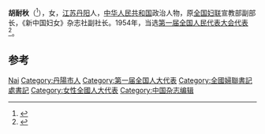 '''胡耐秋'''（{{bd|1907年||2003年|4月7日}}<ref>{{Cite web|title=原全国妇联书记处书记胡耐秋同志逝世|url=https://news.sina.com.cn/s/2003-04-17/112396037s.shtml|access-date=2021-09-13|date=2003-04-17|work=新浪|publisher=[[新华网|新华网]]|language=zh|archive-date=2021-09-13|archive-url=https://web.archive.org/web/20210913021055/https://news.sina.com.cn/s/2003-04-17/112396037s.shtml|dead-url=no}}</ref>），女，[[江苏|江苏]][[丹阳|丹阳]]人，[[中华人民共和国|中华人民共和国]]政治人物，原[[全国妇联|全国妇联]]宣教部副部长，《新中国妇女》杂志社副社长。1954年，当选[[第一届全国人民代表大会代表名单|第一届全国人民代表大会代表]]<ref>{{cite book|author=全国人民代表大会常务委员会办公厅|title=中华人民共和国第一届全国人民代表大会代表名单|year=1955年|publisher=全国人民代表大会常务委员会办公厅|url=http://book.ucdrs.superlib.net/views/specific/2929/bookDetail.jsp?dxNumber=000005772167&d=546843D0AE2464CD1C95896344A85614&fenlei=04070402|access-date=2015-01-25|archive-date=2019-01-24|archive-url=https://web.archive.org/web/20190124105450/http://book.ucdrs.superlib.net/views/specific/2929/bookDetail.jsp?dxNumber=000005772167&d=546843D0AE2464CD1C95896344A85614&fenlei=04070402|dead-url=no}}</ref>。

== 参考 ==
{{reflist}}

{{中国政治人物小作品}}
{{中华全国民主妇女联合会第二届执行委员会}}
{{中华人民共和国妇女联合会第三届执行委员会}}
{{中华全国妇女联合会第四届执行委员会}}
{{中华人民共和国科学技术协会第一届全国委员会}}

{{Authority control}}
{{DEFAULTSORT:Hu胡}}
[[Category:胡姓|Nai]]
[[Category:丹陽市人|Category:丹陽市人]]
[[Category:第一届全国人大代表|Category:第一届全国人大代表]]
[[Category:全國婦聯書記處書記|Category:全國婦聯書記處書記]]
[[Category:女性全國人大代表|Category:女性全國人大代表]]
[[Category:中国杂志编辑|Category:中国杂志编辑]]